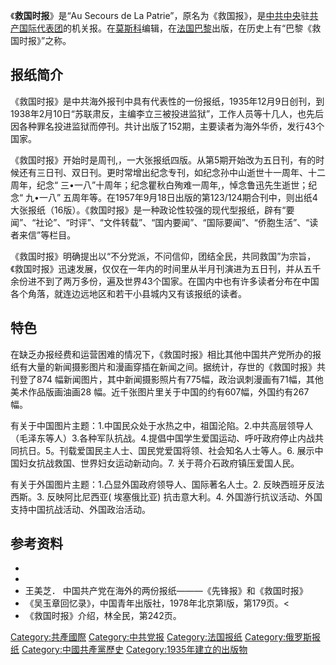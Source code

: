 {{citation style|time=2014-01-01T14:01:56+00:00}}
{{Refimprove|time=2014-01-01T13:20:34+00:00}}

《'''救国时报'''》是“Au Secours de La Patrie”，原名为《救国报》，是[[中共中央|中共中央]]驻[[共产国际|共产国际]][[中共驻共产国际代表团|代表团]]的机关报。在[[莫斯科|莫斯科]]编辑，在[[法国|法国]][[巴黎|巴黎]]出版，在历史上有“巴黎《救国时报》”之称。

== 报纸简介==
《救国时报》是中共海外报刊中具有代表性的一份报纸，1935年12月9日创刊，到1938年2月10日“苏联肃反，主编李立三被投进监狱”，工作人员等十几人，也先后因各种罪名投进监狱而停刊。共计出版了152期，主要读者为海外华侨，发行43个国家。

《救国时报》开始时是周刊,，一大张报纸四版。从第5期开始改为五日刊，有的时候还有三日刊、双日刊。更时常增出纪念专刊，如纪念孙中山逝世十一周年、十二周年，纪念“ 三•一八”十周年；纪念瞿秋白殉难一周年,，悼念鲁迅先生逝世；纪念“ 九•一八” 五周年等。在1957年9月18日出版的第123/124期合刊中，则出纸4 大张报纸（16版）。《救国时报》是一种政论性较强的现代型报纸，辟有“要闻”、“社论”、“时评”、“文件转载”、“国内要闻”、“国际要闻”、“侨胞生活”、“读者来信”等栏目。

《救国时报》明确提出以“不分党派，不问信仰，团结全民，共同救国”为宗旨，《救国时报》迅速发展，仅仅在一年内的时间里从半月刊演进为五日刊，并从五千余份进不到了两万多份，遍及世界43个国家。在国内中也有许多读者分布在中国各个角落，就连边远地区和若干小县城内又有该报纸的读者。

== 特色 ==
在缺乏办报经费和运营困难的情况下，《救国时报》相比其他中国共产党所办的报纸有大量的新闻摄影图片和漫画穿插在新闻之间。据统计，存世的《救国时报》共刊登了874 幅新闻图片，其中新闻摄影照片有775幅，政治讽刺漫画有71幅，其他美术作品版画油画28 幅。近千张图片里关于中国的约有607幅，外国约有267幅。

有关于中国图片主题：1.中国民众处于水热之中，祖国沦陷。2.中共高层领导人（毛泽东等人）3.各种军队抗战。4.提倡中国学生爱国运动、呼吁政府停止内战共同抗日。5。刊载爱国民主人士、国民党爱国将领、社会知名人士等人。6. 展示中国妇女抗战救国、世界妇女运动新动向。7. 关于蒋介石政府镇压爱国人民。

有关于外国图片主题：1.凸显外国政府领导人、国际著名人士。2. 反映西班牙反法西斯。3. 反映阿比尼西亚( 埃塞俄比亚) 抗击意大利。4. 外国游行抗议活动、外国支持中国抗战活动、外国政治活动。

== 参考资料 ==
{{refbegin|2}}
* {{cite journal |title=抗战时期《救国时报》在海外产生巨大影响的原因 |author=马玉林 |journal= |issue= |doi= |language=zh-cn |year=}}
* {{cite journal |title=《救国时报》介绍 |author=林全民 |journal= |issue= |doi= |language=zh-cn |year=}}
*王美芝． 中国共产党在海外的两份报纸———《先锋报》和《救国时报》
*《吴玉章回忆录》，中国青年出版社，1978年北京第l版，第179页。<
*《救国时报》介绍，林全民，第242页。
{{refend}}

[[Category:共產國際|Category:共產國際]]
[[Category:中共党报|Category:中共党报]]
[[Category:法国报纸|Category:法国报纸]]
[[Category:俄罗斯报纸|Category:俄罗斯报纸]]
[[Category:中國共產黨歷史|Category:中國共產黨歷史]]
[[Category:1935年建立的出版物|Category:1935年建立的出版物]]